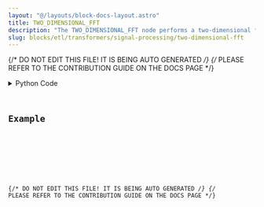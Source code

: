```yaml
---
layout: "@/layouts/block-docs-layout.astro"
title: TWO_DIMENSIONAL_FFT
description: "The TWO_DIMENSIONAL_FFT node performs a two-dimensional fast fourier transform function on the input matrix."
slug: blocks/etl/transformers/signal-processing/two-dimensional-fft
---
```


{/* DO NOT EDIT THIS FILE! IT IS BEING AUTO GENERATED */}
{/* PLEASE REFER TO THE CONTRIBUTION GUIDE ON THE DOCS PAGE */}


<PythonDocsDisplay docstring={docstring} />
<details>
<summary>Python Code</summary>



<Code code={pythonCode} lang="py" wrap theme="dracula" />

[Find this Flojoy Block on GitHub](https://github.com/flojoy-ai/blocks/blob/main/blocks/ETL/TRANSFORMERS/SIGNAL_PROCESSING/TWO_DIMENSIONAL_FFT/TWO_DIMENSIONAL_FFT.py)

</details>

## Example


<GetHelpWidget />


<AppDisplay app={app} blockName="TWO_DIMENSIONAL_FFT" client:visible />


<Example />

{/* DO NOT EDIT THIS FILE! IT IS BEING AUTO GENERATED */}
{/* PLEASE REFER TO THE CONTRIBUTION GUIDE ON THE DOCS PAGE */}
